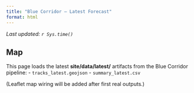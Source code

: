 ```yaml
---
title: "Blue Corridor — Latest Forecast"
format: html
---
```


_Last updated: `r Sys.time()`_

## Map
This page loads the latest **site/data/latest/** artifacts from the Blue Corridor pipeline:
- `tracks_latest.geojson`
- `summary_latest.csv`

(Leaflet map wiring will be added after first real outputs.)
